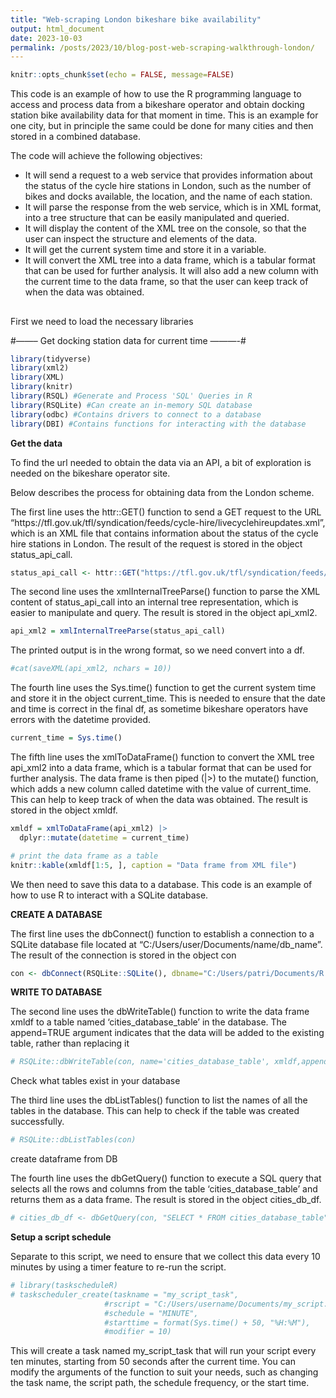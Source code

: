 ---
title: "Web-scraping London bikeshare bike availability"
output: html_document
date: 2023-10-03
permalink: /posts/2023/10/blog-post-web-scraping-walkthrough-london/
---

```{r setup, include=FALSE}
knitr::opts_chunk$set(echo = FALSE, message=FALSE)
```

This code is an example of how to use the R programming language to access and process data from a bikeshare operator and obtain docking station bike availability data for that moment in time. This is an example for one city, but in principle the same could be done for many cities and then stored in a combined database.

The code will achieve the following objectives:

- It will send a request to a web service that provides information about the status of the cycle hire stations in London, such as the number of bikes and docks available, the location, and the name of each station.
- It will parse the response from the web service, which is in XML format, into a tree structure that can be easily manipulated and queried.
- It will display the content of the XML tree on the console, so that the user can inspect the structure and elements of the data.
- It will get the current system time and store it in a variable.
- It will convert the XML tree into a data frame, which is a tabular format that can be used for further analysis. It will also add a new column with the current time to the data frame, so that the user can keep track of when the data was obtained.


## 
First we need to load the necessary libraries

#-------- Get docking station data for current time ----------#

```{r, echo = TRUE, message=FALSE}
library(tidyverse)
library(xml2)
library(XML)
library(knitr)
library(RSQL) #Generate and Process 'SQL' Queries in R
library(RSQLite) #Can create an in-memory SQL database
library(odbc) #Contains drivers to connect to a database
library(DBI) #Contains functions for interacting with the database

```

**Get the data**

To find the url needed to obtain the data via an API, a bit of exploration is needed on the bikeshare operator site. 

Below describes the process for obtaining data from the London scheme.

The first line uses the httr::GET() function to send a GET request to the URL “https://tfl.gov.uk/tfl/syndication/feeds/cycle-hire/livecyclehireupdates.xml”, which is an XML file that contains information about the status of the cycle hire stations in London. The result of the request is stored in the object status_api_call.

```{r echo = TRUE}
status_api_call <- httr::GET("https://tfl.gov.uk/tfl/syndication/feeds/cycle-hire/livecyclehireupdates.xml")
```

The second line uses the xmlInternalTreeParse() function to parse the XML content of status_api_call into an internal tree representation, which is easier to manipulate and query. The result is stored in the object api_xml2.

```{r echo = TRUE}
api_xml2 = xmlInternalTreeParse(status_api_call)
```

The printed output is in the wrong format, so we need convert into a df.
```{r echo = TRUE}
#cat(saveXML(api_xml2, nchars = 10))

```

The fourth line uses the Sys.time() function to get the current system time and store it in the object current_time. This is needed to ensure that the date and time is correct in the final df, as sometime bikeshare operators have errors with the datetime provided. 

```{r echo = TRUE}
current_time = Sys.time()
```

The fifth line uses the xmlToDataFrame() function to convert the XML tree api_xml2 into a data frame, which is a tabular format that can be used for further analysis. The data frame is then piped (|>) to the mutate() function, which adds a new column called datetime with the value of current_time. This can help to keep track of when the data was obtained. The result is stored in the object xmldf.

```{r echo = TRUE, results='asis'}
xmldf = xmlToDataFrame(api_xml2) |>
  dplyr::mutate(datetime = current_time)

# print the data frame as a table
knitr::kable(xmldf[1:5, ], caption = "Data frame from XML file")

```


We then need to save this data to a database. This code is an example of how to use R to interact with a SQLite database.

**CREATE A DATABASE**

The first line uses the dbConnect() function to establish a connection to a SQLite database file located at “C:/Users/user/Documents/name/db_name”. The result of the connection is stored in the object con

```{r, echo = TRUE}
con <- dbConnect(RSQLite::SQLite(), dbname="C:/Users/patri/Documents/R projs/city_comparison/cities_database.db")
```

**WRITE TO DATABASE**

The second line uses the dbWriteTable() function to write the data frame xmldf to a table named ‘cities_database_table’ in the database. The append=TRUE argument indicates that the data will be added to the existing table, rather than replacing it

```{r, echo = TRUE}
# RSQLite::dbWriteTable(con, name='cities_database_table', xmldf,append=TRUE)
```

Check what tables exist in your database

The third line uses the dbListTables() function to list the names of all the tables in the database. This can help to check if the table was created successfully.
```{r, echo = TRUE}
# RSQLite::dbListTables(con)
```

create dataframe from DB

The fourth line uses the dbGetQuery() function to execute a SQL query that selects all the rows and columns from the table ‘cities_database_table’ and returns them as a data frame. The result is stored in the object cities_db_df.
```{r, echo = TRUE}
# cities_db_df <- dbGetQuery(con, "SELECT * FROM cities_database_table")
```

**Setup a script schedule**

Separate to this script, we need to ensure that we collect this data every 10 minutes by using a timer feature to re-run the script. 

```{r, echo=TRUE}
# library(taskscheduleR)
# taskscheduler_create(taskname = "my_script_task", 
                     #rscript = "C:/Users/username/Documents/my_script.R", 
                     #schedule = "MINUTE", 
                     #starttime = format(Sys.time() + 50, "%H:%M"), 
                     #modifier = 10)
```
This will create a task named my_script_task that will run your script every ten minutes, starting from 50 seconds after the current time. You can modify the arguments of the function to suit your needs, such as changing the task name, the script path, the schedule frequency, or the start time.
